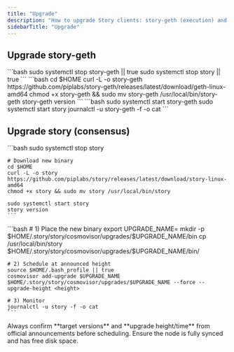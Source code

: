 ```yaml
---
title: "Upgrade"
description: "How to upgrade Story clients: story-geth (execution) and story (consensus), including Cosmovisor scheduling."
sidebarTitle: "Upgrade"
---
```


## Upgrade story-geth

<Steps>
  <Step title="Stop services">
    ```bash
    sudo systemctl stop story-geth || true
    sudo systemctl stop story || true
    ```
  </Step>

  <Step title="Install new story-geth binary">
    ```bash
    cd $HOME
    curl -L -o story-geth https://github.com/piplabs/story-geth/releases/latest/download/geth-linux-amd64
    chmod +x story-geth && sudo mv story-geth /usr/local/bin/story-geth
    story-geth version
    ```
  </Step>

  <Step title="Restart">
    ```bash
    sudo systemctl start story-geth
    sudo systemctl start story
    journalctl -u story-geth -f -o cat
    ```
  </Step>
</Steps>

## Upgrade story (consensus)

<Steps>
  <Step title="Manual binary switch">
    ```bash
    sudo systemctl stop story

    # Download new binary
    cd $HOME
    curl -L -o story https://github.com/piplabs/story/releases/latest/download/story-linux-amd64
    chmod +x story && sudo mv story /usr/local/bin/story

    sudo systemctl start story
    story version
    ```
  </Step>

  <Step title="Schedule with Cosmovisor (recommended)">
    ```bash
    # 1) Place the new binary
    export UPGRADE_NAME=<upgrade_name>
    mkdir -p $HOME/.story/story/cosmovisor/upgrades/$UPGRADE_NAME/bin
    cp /usr/local/bin/story $HOME/.story/story/cosmovisor/upgrades/$UPGRADE_NAME/bin/

    # 2) Schedule at announced height
    source $HOME/.bash_profile || true
    cosmovisor add-upgrade $UPGRADE_NAME $HOME/.story/story/cosmovisor/upgrades/$UPGRADE_NAME --force --upgrade-height <height>

    # 3) Monitor
    journalctl -u story -f -o cat
    ```
  </Step>
</Steps>

<Note>
Always confirm **target versions** and **upgrade height/time** from official announcements before scheduling. Ensure the node is fully synced and has free disk space.
</Note>
